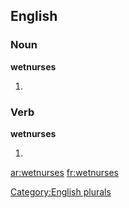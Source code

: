 
==English==

===Noun===
'''wetnurses'''

# {{plural of |[[wetnurse]]}}

===Verb===
'''wetnurses'''

# {{third-person singular of|wetnurse}}

[[Category:English plurals]]

[[ar:wetnurses]]
[[fr:wetnurses]]